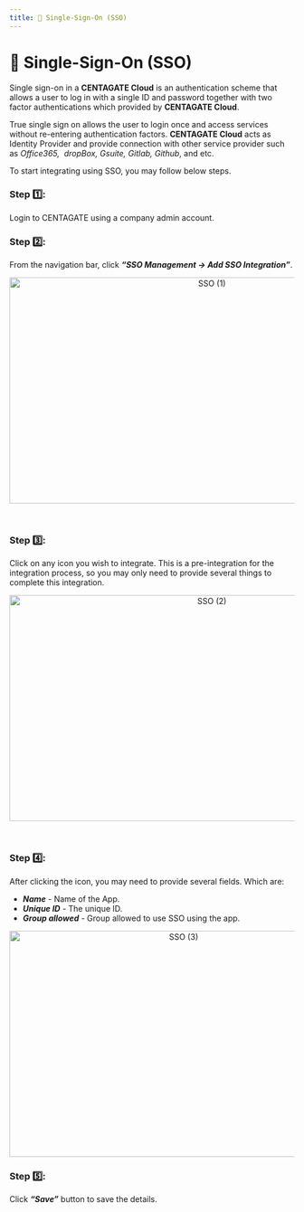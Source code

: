 ```yaml
---
title: 🔐 Single-Sign-On (SSO)
---
```


# 🔐 Single-Sign-On (SSO)

Single sign-on in a **CENTAGATE Cloud** is an authentication scheme that allows a user to log in with a single ID and password together with two factor authentications which provided by **CENTAGATE Cloud**.  <br>

True single sign on allows the user to login once and access services without re-entering authentication factors. **CENTAGATE Cloud** acts as Identity Provider and provide connection with other service provider such as *Office365,  dropBox, Gsuite, Gitlab, Github*, and etc.

To start integrating using SSO, you may follow below steps.

### Step 1️⃣: 
Login to CENTAGATE using a company admin account.

### Step 2️⃣:
From the navigation bar, click ***“SSO Management → Add SSO Integration”***.

&#x20;    
<p align="center">
  <img 
    src="https://raw.githubusercontent.com/signingclouddev/CentagateDocs/main/image/1.4 Developer Guide/1.4.2 Integration Guide/sso(1).gif" 
    width="700" 
    height="400" 
    alt="SSO (1)"
  />
</p>

<br />

### Step 3️⃣:
Click on any icon you wish to integrate. This is a pre-integration for the integration process, so you may only need to provide several things to complete this integration.

&#x20;    
<p align="center">
  <img 
    src="https://raw.githubusercontent.com/signingclouddev/CentagateDocs/main/image/1.4 Developer Guide/1.4.2 Integration Guide/sso(2).png" 
    width="700" 
    height="400" 
    alt="SSO (2)"
  />
</p>

<br />

### Step 4️⃣:
After clicking the icon, you may need to provide several fields. Which are: 
- ***Name*** - Name of the App. <br>
- ***Unique ID*** - The unique ID. <br>
- ***Group allowed*** - Group allowed to use SSO using the app.

&#x20;    
<p align="center">
  <img 
    src="https://raw.githubusercontent.com/signingclouddev/CentagateDocs/main/image/1.4 Developer Guide/1.4.2 Integration Guide/sso(3).png" 
    width="600" 
    height="400" 
    alt="SSO (3)"
  />
</p>

### Step 5️⃣:
Click ***“Save”*** button to save the details.

<br />
